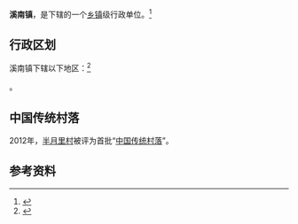 {{中国乡级行政区|35/09/21/103/000
|景观照片文件名       = Banyueli.jpg
|景观照片描述         = 溪南镇白露坑村半月里
| 电话区号 = 593
}}

'''溪南镇'''，是{{PRC admin/fullname|35/09/21/103/000|3}}下辖的一个[[乡镇|乡镇]]级行政单位。<ref>{{PRC admin/ref sgc|{{PRC admin/parent|35/09/21/103/000}}}}</ref>

== 行政区划 ==

溪南镇下辖以下地区：<ref>{{PRC admin/ref sgc|35/09/21/103/000}}</ref>

{{PRC admin/children|35/09/21/103/000}}。

==中国传统村落==
2012年，[[半月里村|半月里村]]被评为首批“[[中国传统村落|中国传统村落]]”。

== 参考资料 ==
{{reflist}}

{{PRC admin/navcat|35/09/21/103/000}}